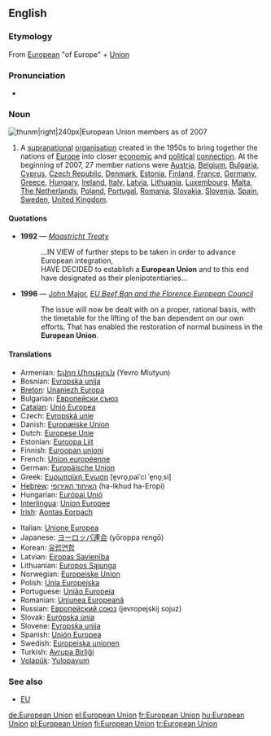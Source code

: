 ==English==
{{wikipedia}}
===Etymology===
From [[European]] "of Europe" + [[union|Union]]

===Pronunciation===
*{{IPA|/ˌjʊəɹəˈpiːən ˈjuːnjən/}}

===Noun===
[[Image:EUenl-EU27.png|thunm|right|240px|European Union members as of 2007]]
{{en-proper noun|sg=[[European]] [[union|Union]]}}

# A [[supranational]] [[organisation]] created in the 1950s to bring together the nations of [[Europe]] into closer [[economic]] and [[political]] [[connection]]. At the beginning of 2007, 27 member nations were [[Austria]], [[Belgium]], [[Bulgaria]], [[Cyprus]], [[Czech Republic]], [[Denmark]], [[Estonia]], [[Finland]], [[France]], [[Germany]], [[Greece]], [[Hungary]], [[Ireland]], [[Italy]], [[Latvia]], [[Lithuania]], [[Luxembourg]], [[Malta]], [[The Netherlands]], [[Poland]], [[Portugal]], [[Romania]], [[Slovakia]], [[Slovenia]], [[Spain]], [[Sweden]], [[United Kingdom]].

====Quotations====
*'''1992''' — ''[[w:Maastricht Treaty|Maastricht Treaty]]''
*: ...IN VIEW of further steps to be taken in order to advance European integration,<br/>HAVE DECIDED to establish a '''European Union''' and to this end have designated as their plenipotentiaries...
*'''1996''' — [[w:John Major|John Major]], ''[[s:EU Beef Ban and the Florence European Council|EU Beef Ban and the Florence European Council]]''
*: The issue will now be dealt with on a proper, rational basis, with the timetable for the lifting of the ban dependent on our own efforts. That has enabled the restoration of normal business in the '''European Union'''.

====Translations====
{{top}}
*Armenian: [[Եվրո Միություն]] (Yevro Miutyun)
*Bosnian: [[Evropska unija]] {{f}}
*[[Breton]]: [[Unaniezh Europa]]
*Bulgarian: [[Европейски съюз]]
*[[Catalan]]: [[Unió Europea]] {{f}}
*Czech: [[Εvropská unie]] {{f}}
*Danish: [[Europæiske Union]]
*Dutch: [[Europese Unie]] {{f}}
*Estonian: [[Euroopa Liit]]
*Finnish: [[Euroopan unioni]]
*French: [[Union européenne]] {{f}}
*German: [[Europäische Union]] {{f}}
*Greek: [[Ευρωπαϊκή Ένωση]] [e̞vro̞ˌpaiˈci ˈe̞no̞ˌsi] {{f}}
*[[Hebrew]]: [[האיחוד האירופי]] (ha-Ikhud ha-Eropi) {{m}}
*Hungarian: [[Európai Unió]]
*[[Interlingua]]: [[Union Europee]]
*[[Irish]]: [[Aontas Eorpach]]
{{mid}}
*Italian: [[Unione Europea]]
*Japanese: [[ヨーロッパ連合]] (yōroppa rengō)
*Korean: [[유럽연합]]
*Latvian: [[Eiropas Savienība]] {{f}}
*Lithuanian: [[Europos Sąjunga]]
*Norwegian: [[Europeiske Union]]
*Polish: [[Unia Europejska]] {{f}}
*Portuguese: [[União Europeia]] {{f}}
*Romanian: [[Uniunea Europeană]]
*Russian: [[Европейский союз]] (jevropejskij sojuz) {{m}}
*Slovak: [[Európska únia]] {{f}}
*Slovene: [[Evropska unija]] {{f}}
*Spanish: [[Unión Europea]]
*Swedish: [[Europeiska unionen]]
*Turkish: [[Avrupa Birliği]]
*[[Volapük]]: [[Yulopayum]]
{{bottom}}

===See also===
*[[EU]]

[[de:European Union]]
[[el:European Union]]
[[fr:European Union]]
[[hu:European Union]]
[[pl:European Union]]
[[fi:European Union]]
[[tr:European Union]]